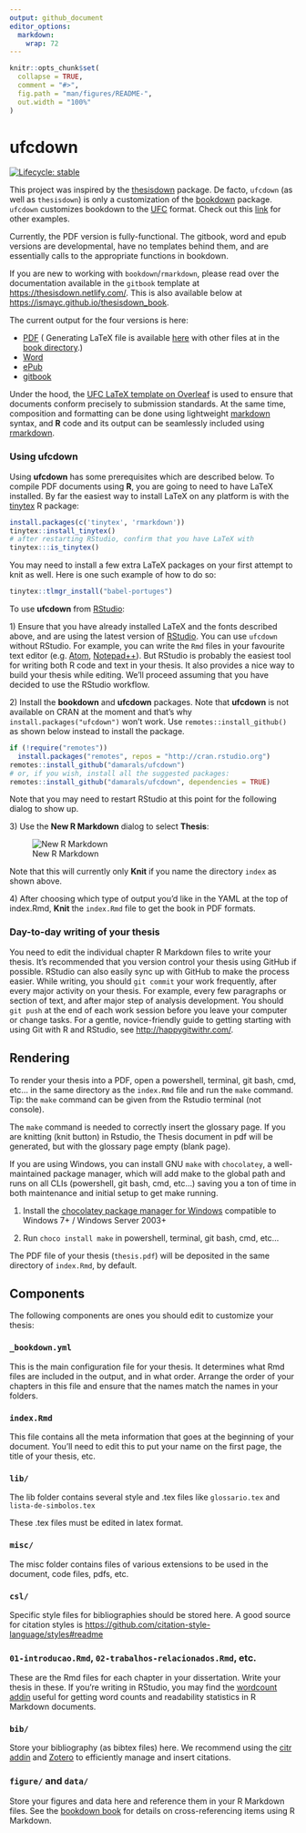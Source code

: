 ```yaml
---
output: github_document
editor_options: 
  markdown: 
    wrap: 72
---
```


<!-- README.md is generated from README.Rmd. Please edit that file -->

```r
knitr::opts_chunk$set(
  collapse = TRUE,
  comment = "#>",
  fig.path = "man/figures/README-",
  out.width = "100%"
)
```

# ufcdown

<!-- badges: start -->
[![Lifecycle: stable](https://img.shields.io/badge/lifecycle-stable-brightgreen.svg)](https://lifecycle.r-lib.org/articles/stages.html#stable)
<!-- badges: end -->

This project was inspired by the
[thesisdown](https://github.com/ismayc/thesisdown) package. De facto,
`ufcdown` (as well as `thesisdown`) is only a customization of the
[bookdown](https://github.com/rstudio/bookdown) package. `ufcdown`
customizes bookdown to the
[UFC](https://biblioteca.ufc.br/pt/servicos-e-produtos/templates/)
format. Check out this
[link](https://github.com/ismayc/thesisdown#customizing-thesisdown-to-your-institution)
for other examples.

Currently, the PDF version is fully-functional. The gitbook, word and
epub versions are developmental, have no templates behind them, and are
essentially calls to the appropriate functions in bookdown.

If you are new to working with `bookdown`/`rmarkdown`, please read over
the documentation available in the `gitbook` template at
<https://thesisdown.netlify.com/>. This is also available below at
<https://ismayc.github.io/thesisdown_book>.

The current output for the four versions is here:

-   [PDF](https://github.com/ismayc/thesisdown_book/blob/gh-pages/thesis.pdf)
    ( Generating LaTeX file is available
    [here](https://github.com/ismayc/thesisdown_book/blob/gh-pages/thesis.tex)
    with other files at in the [book
    directory](https://github.com/ismayc/thesisdown_book/tree/gh-pages).)
-   [Word](https://github.com/ismayc/thesisdown_book/blob/gh-pages/thesis.docx)
-   [ePub](https://github.com/ismayc/thesisdown_book/blob/gh-pages/thesis.epub)
-   [gitbook](https://ismayc.github.io/thesisdown_book)

Under the hood, the [UFC LaTeX template on
Overleaf](https://www.overleaf.com/read/csmhqmchyzzz) is used to ensure
that documents conform precisely to submission standards. At the same
time, composition and formatting can be done using lightweight
[markdown](https://rmarkdown.rstudio.com/authoring_basics.html) syntax,
and **R** code and its output can be seamlessly included using
[rmarkdown](https://rmarkdown.rstudio.com).

### Using ufcdown

Using **ufcdown** has some prerequisites which are described below. To
compile PDF documents using **R**, you are going to need to have LaTeX
installed. By far the easiest way to install LaTeX on any platform is
with the [tinytex](https://yihui.name/tinytex/) R package:

```r
install.packages(c('tinytex', 'rmarkdown'))
tinytex::install_tinytex()
# after restarting RStudio, confirm that you have LaTeX with 
tinytex:::is_tinytex() 
```

You may need to install a few extra LaTeX packages on your first attempt
to knit as well. Here is one such example of how to do so:

```r
tinytex::tlmgr_install("babel-portuges")
```

To use **ufcdown** from
[RStudio](http://www.rstudio.com/products/rstudio/download/):

1\) Ensure that you have already installed LaTeX and the fonts described
above, and are using the latest version of
[RStudio](http://www.rstudio.com/products/rstudio/download/). You can
use `ufcdown` without RStudio. For example, you can write the `Rmd`
files in your favourite text editor (e.g. [Atom](https://atom.io/),
[Notepad++](https://notepad-plus-plus.org/)). But RStudio is probably
the easiest tool for writing both R code and text in your thesis. It
also provides a nice way to build your thesis while editing. We'll
proceed assuming that you have decided to use the RStudio workflow.

2\) Install the **bookdown** and **ufcdown** packages. Note that
**ufcdown** is not available on CRAN at the moment and that's why
`install.packages("ufcdown")` won't work. Use
`remotes::install_github()` as shown below instead to install the
package.

``` r
if (!require("remotes")) 
  install.packages("remotes", repos = "http://cran.rstudio.org")
remotes::install_github("damarals/ufcdown")
# or, if you wish, install all the suggested packages:
remotes::install_github("damarals/ufcdown", dependencies = TRUE)
```

Note that you may need to restart RStudio at this point for the
following dialog to show up.

3\) Use the **New R Markdown** dialog to select **Thesis**:

![New R Markdown](thesis_rmd.png)

Note that this will currently only **Knit** if you name the directory `index` as shown above. 

4\) After choosing which type of output you'd like in the YAML at the
top of index.Rmd, **Knit** the `index.Rmd` file to get the book in PDF
formats.

### Day-to-day writing of your thesis

You need to edit the individual chapter R Markdown files to write your
thesis. It's recommended that you version control your thesis using
GitHub if possible. RStudio can also easily sync up with GitHub to make
the process easier. While writing, you should `git commit` your work
frequently, after every major activity on your thesis. For example,
every few paragraphs or section of text, and after major step of
analysis development. You should `git push` at the end of each work
session before you leave your computer or change tasks. For a gentle,
novice-friendly guide to getting starting with using Git with R and
RStudio, see <http://happygitwithr.com/>.

## Rendering

To render your thesis into a PDF, open a powershell, terminal, git bash,
cmd, etc… in the same directory as the `index.Rmd` file and run the
`make` command. Tip: the `make` command can be given from the Rstudio
terminal (not console).

The `make` command is needed to correctly insert the glossary page. If
you are knitting (knit button) in Rstudio, the Thesis document in pdf
will be generated, but with the glossary page empty (blank page).

If you are using Windows, you can install GNU `make` with `chocolatey`,
a well-maintained package manager, which will add make to the global
path and runs on all CLIs (powershell, git bash, cmd, etc…) saving you a
ton of time in both maintenance and initial setup to get make running.

1.  Install the [chocolatey package manager for
    Windows](https://chocolatey.org/install) compatible to Windows 7+ /
    Windows Server 2003+

2.  Run `choco install make` in powershell, terminal, git bash, cmd,
    etc…

The PDF file of your thesis (`thesis.pdf`) will be deposited in the same
directory of `index.Rmd`, by default.

## Components

The following components are ones you should edit to customize your
thesis:

### `_bookdown.yml`

This is the main configuration file for your thesis. It determines what
Rmd files are included in the output, and in what order. Arrange the
order of your chapters in this file and ensure that the names match the
names in your folders.

### `index.Rmd`

This file contains all the meta information that goes at the beginning
of your document. You'll need to edit this to put your name on the first
page, the title of your thesis, etc.

### `lib/`

The lib folder contains several style and .tex files like
`glossario.tex` and `lista-de-simbolos.tex`

These .tex files must be edited in latex format.

### `misc/`

The misc folder contains files of various extensions to be used in the
document, code files, pdfs, etc.

### `csl/`

Specific style files for bibliographies should be stored here. A good
source for citation styles is
<https://github.com/citation-style-language/styles#readme>

### `01-introducao.Rmd`, `02-trabalhos-relacionados.Rmd`, etc.

These are the Rmd files for each chapter in your dissertation. Write
your thesis in these. If you're writing in RStudio, you may find the
[wordcount addin](https://github.com/benmarwick/wordcountaddin) useful
for getting word counts and readability statistics in R Markdown
documents.

### `bib/`

Store your bibliography (as bibtex files) here. We recommend using the
[citr addin](https://github.com/crsh/citr) and
[Zotero](https://www.zotero.org/) to efficiently manage and insert
citations.

### `figure/` and `data/`

Store your figures and data here and reference them in your R Markdown
files. See the [bookdown book](https://bookdown.org/yihui/bookdown/) for
details on cross-referencing items using R Markdown.
